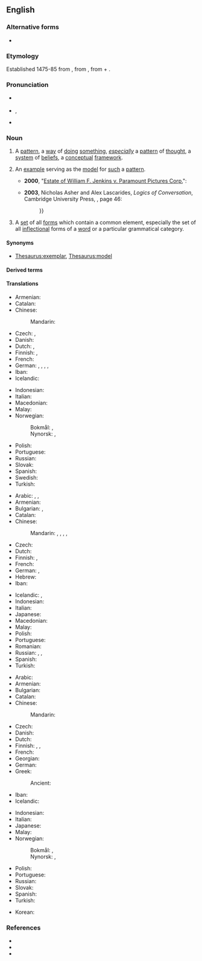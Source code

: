 ==English==
{{was wotd|2006|June|13}}

===Alternative forms===
* {{alt|en|paradigma}} {{q|archaic}}

===Etymology===
{{root|en|ine-pro|*deyḱ-}}
Established 1475-85 from {{der|en|LL.|paradīgma}}, from {{der|en|grc|παράδειγμα||pattern}}, from {{m|grc|παραδείκνυμι||I [[show]] [beside] or [[compare]]}} + {{m|grc|-μα||''forming nouns concerning the results of actions''}}.

===Pronunciation===
* {{a|UK}} {{IPA|en|/ˈpæɹ.ə.daɪm/}}
* {{a|US}} {{enPR|ˈpärədīm}}, {{IPA|en|/ˈpæɹ.ə.daɪm/|/ˈpɛɹ.ə.daɪm/|/ˈpeɪ.ɹə.daɪm/}}
*: {{a|Mary-marry-merry}} {{audio|en|en-us-paradigm.ogg|Audio (US)}}
* {{audio|en|en-au-paradigm.ogg|Audio (AU)}}

===Noun===
{{en-noun|+|paradigmata}}

# A [[pattern]], a [[way]] of [[doing]] [[something]], ''[[especially]]'' {{lb|en|now|_|often|_|pejorative}} a [[pattern]] of [[thought]], a [[system]] of [[belief]]s, a [[conceptual]] [[framework]].
#: {{syn|en|style|model|worldview}}
#: {{ux|en|Thomas Kuhn's landmark “The Structure of Scientific Revolutions” got people talking about '''paradigm''' shifts, to the point the word itself now suggests an incomplete or biased perspective.}}
# An [[example]] serving as the [[model]] for [[such]] a [[pattern]].
#: {{syn|en|template|exemplar|posterboy}}
#* '''2000''', "[[s:Estate of William F. Jenkins v. Paramount Pictures Corp.|Estate of William F. Jenkins v. Paramount Pictures Corp.]]":
#*: {{quote|en|According to the Fourth Circuit, “Coca-Cola” is “the '''paradigm''' of a descriptive mark that has acquired secondary meaning”.}}
#* '''2003''', Nicholas Asher and Alex Lascarides, ''Logics of Conversation'', Cambridge University Press, {{ISBN|0 521 65058 5}}, page 46:
#*: {{quote|en|DRT is a '''paradigm''' example of a dynamic semantic theory, {{...}}}}
# {{lb|en|linguistics}} A [[set]] of all [[form]]s which contain a common element, especially the set of all [[inflection]]al forms of a [[word]] or a particular grammatical category.
#: {{ux|en|The '''paradigm''' of "to [[sing]]" is "sing, sang, sung". The verb "to [[ring]]" follows the same '''paradigm'''.}}

====Synonyms====
* {{sense|exemplar}} [[Thesaurus:exemplar]], [[Thesaurus:model]]

====Derived terms====
{{der4|en
|morphoparadigm
|paradigmatic
|paradigm shift
|paradigmaticism}}

====Translations====
{{trans-top|way of viewing reality}}
* Armenian: {{t+|hy|հարացույց}}
* Catalan: {{t+|ca|paradigma|m}}
* Chinese:
*: Mandarin: {{t+check|cmn|模式|tr=móshì}}
* Czech: {{t+|cs|paradigma|n}}, {{t+|cs|pojetí|n}}
* Danish: {{t+|da|paradigme|n}}
* Dutch: {{t+|nl|paradigma|n}}, {{t+|nl|denkkader|n}}
* Finnish: {{t+|fi|paradigma}}, {{t+|fi|maailmankatsomus}}
* French: {{t+|fr|paradigme|m}}
* German: {{t+|de|Paradigma|n}}, {{t+|de|Weltanschauung|f}}, {{t+|de|Bezugssystem|n}}, {{t|de|Sicht der Dinge|f}}, {{t|de|Denkrahmen|m}}
* Iban: {{t|iba|paradigma}}
* Icelandic: {{t+|is|hugarfar|n}}
{{trans-mid}}
* Indonesian: {{t+|id|paradigma}}
* Italian: {{t+|it|paradigma|m}}
* Macedonian: {{t|mk|паради́гма|f}}
* Malay: {{t|ms|paradigma}}
* Norwegian:
*: Bokmål: {{t+|nb|paradigme|n}}, {{t|nb|paradigma|n}}
*: Nynorsk: {{t|nn|paradigme|n}}, {{t|nn|paradigma|n}}
* Polish: {{t+|pl|paradygmat|m}}
* Portuguese: {{t+|pt|paradigma|m}}
* Russian: {{t+|ru|паради́гма|f}}
* Slovak: {{t|sk|paradigma|f}}
* Spanish: {{t+|es|paradigma|m}}
* Swedish: {{t+|sv|paradigm|n}}
* Turkish: {{t+|tr|paradigma}}
{{trans-bottom}}

{{trans-top|example serving as a model or pattern}}
* Arabic: {{t|ar|نُموذج}}, {{t|ar|مِثَال}}, {{t+|ar|آيَة}}
* Armenian: {{t+|hy|հարացույց}}
* Bulgarian: {{t+|bg|образец|m}}, {{t+|bg|пример|m}}
* Catalan: {{t+|ca|paradigma|m}}
* Chinese:
*: Mandarin: {{t+|cmn|範例}}, {{t+|cmn|范例|tr=fànlì}}, {{t+|cmn|模範}}, {{t+|cmn|模范|tr=mófàn}},{{t+|cmn|典范}}
* Czech: {{t+|cs|paradigma|n}}
* Dutch: {{t+|nl|paradigma|n}}
* Finnish: {{t+|fi|paradigma}}, {{t|fi|ajatusmalli}}
* French: {{t+|fr|paradigme|m}}
* German: {{t+|de|Beispiel|n}}, {{t+|de|Musterbeispiel|n}}
* Hebrew: {{t+|he|פָּרָדִיגְמָה|f|tr=paradigma}}
* Iban: {{t|iba|paradigma}}
{{trans-mid}}
* Icelandic: {{t+|is|fyrirmynd|f}}, {{t|is|viðmið|n}}
* Indonesian: {{t+|id|paradigma}}
* Italian: {{t+|it|paradigma|m}}
* Japanese: {{t+|ja|模範|tr=もはん, mohan}}
* Macedonian: {{t|mk|паради́гма|f}}
* Malay: {{t|ms|paradigma}}
* Polish: {{t+|pl|paradygmat|m}}
* Portuguese: {{t+|pt|paradigma|m}}
* Romanian: {{t+|ro|paradigmă|f}}
* Russian: {{t+|ru|паради́гма|f}}, {{t+|ru|образе́ц|m}}, {{t+|ru|приме́р|m}}
* Spanish: {{t+|es|paradigma|m}}
* Turkish: {{t+|tr|paradigma}}
{{trans-bottom}}

{{trans-top|linguistics: all forms which contain a common element}}
* Arabic: {{t|ar|قياس (عِلم الصرْف)}}
* Armenian: {{t+|hy|հարացույց}}
* Bulgarian: {{t+|bg|парадигма|f}}
* Catalan: {{t+|ca|paradigma|m}}
* Chinese:
*: Mandarin: {{t|cmn|词形变化表}}
* Czech: {{t+|cs|vzor|m}}
* Danish: {{t+|da|paradigme|n}}
* Dutch: {{t+|nl|paradigma|n}}
* Finnish: {{t+|fi|paradigma}}, {{t+|fi|taivutuskaava}}, {{t+|fi|muotosarja}}
* French: {{t+|fr|paradigme|m}}
* Georgian: {{t+|ka|პარადიგმა}}
* German: {{t+|de|Paradigma|n}}
* Greek: {{t+|el|παράδειγμα|n}}
*: Ancient: {{t|grc|παράδειγμα|n}}
* Iban: {{t|iba|paradigma}}
* Icelandic: {{t+|is|beygingardæmi|n}}
{{trans-mid}}
* Indonesian: {{t+|id|paradigma}}
* Italian: {{t+|it|paradigma}}
* Japanese: {{t|ja|変化表|tr=へんかひょう, henkahyō}}
* Malay: {{t|ms|paradigma}}
* Norwegian:
*: Bokmål: {{t+|nb|paradigme|n}}, {{t|nb|paradigma|n}}
*: Nynorsk: {{t|nn|paradigme|n}}, {{t|nn|paradigma|n}}
* Polish: {{t+|pl|paradygmat|m}}
* Portuguese: {{t+|pt|paradigma|m}}
* Russian: {{t+|ru|паради́гма|f}}
* Slovak: {{t|sk|vzor|m}}
* Spanish: {{t+|es|paradigma|m}}
* Turkish: {{t+|tr|paradigma}}
{{trans-bottom}}

{{checktrans-top}}
* Korean: {{t-check|ko|패러다임}}
{{trans-mid}}
{{trans-bottom}}

===References===
* {{R:American Heritage 2000|paradigm}}
* {{R:Dictionary.com|paradigm}}
* {{R:WordNet 2003|paradigm}}